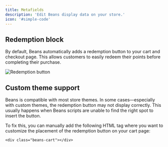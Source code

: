 ```yaml
---
title: Metafields
description: 'Edit Beans display data on your store.'
icon: '#simple-code'
---
```


## Redemption block

By default, Beans automatically adds a redemption button to your cart and checkout page.
This allows customers to easily redeem their points before completing their purchase.

<Frame>
  <img src="/assets/images/toolkits/redeem-button.webp" alt="Redemption button" style={{ borderRadius: '0.5rem' }} />
</Frame>

## Custom theme support

Beans is compatible with most store themes. In some cases—especially with custom themes, the redemption button
may not display correctly. This usually happens when Beans scripts are unable to find the right spot to insert the button.

To fix this, you can manually add the following HTML tag where you want to customize the placement of the
redemption button on your cart page:

`<div class="beans-cart"></div>`
